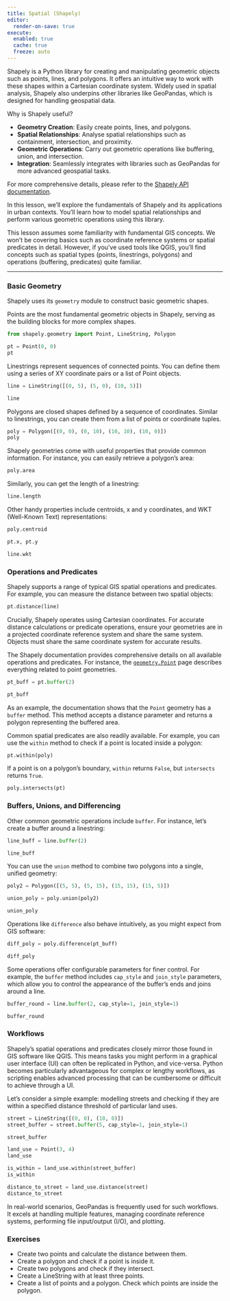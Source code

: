```yaml
---
title: Spatial (Shapely)
editor:
  render-on-save: true
execute:
  enabled: true
  cache: true
  freeze: auto
---
```


Shapely is a Python library for creating and manipulating geometric objects such as points, lines, and polygons. It offers an intuitive way to work with these shapes within a Cartesian coordinate system. Widely used in spatial analysis, Shapely also underpins other libraries like GeoPandas, which is designed for handling geospatial data.

Why is Shapely useful?

- **Geometry Creation**: Easily create points, lines, and polygons.
- **Spatial Relationships**: Analyse spatial relationships such as containment, intersection, and proximity.
- **Geometric Operations**: Carry out geometric operations like buffering, union, and intersection.
- **Integration**: Seamlessly integrates with libraries such as GeoPandas for more advanced geospatial tasks.

For more comprehensive details, please refer to the [Shapely API documentation](https://shapely.readthedocs.io/en/stable/).

In this lesson, we'll explore the fundamentals of Shapely and its applications in urban contexts. You'll learn how to model spatial relationships and perform various geometric operations using this library.

::: {.callout-note}

This lesson assumes some familiarity with fundamental GIS concepts. We won't be covering basics such as coordinate reference systems or spatial predicates in detail. However, if you've used tools like QGIS, you'll find concepts such as spatial types (points, linestrings, polygons) and operations (buffering, predicates) quite familiar.

:::

---

### Basic Geometry

Shapely uses its `geometry` module to construct basic geometric shapes.

Points are the most fundamental geometric objects in Shapely, serving as the building blocks for more complex shapes.

```python
from shapely.geometry import Point, LineString, Polygon

pt = Point(0, 0)
pt
```

Linestrings represent sequences of connected points. You can define them using a series of XY coordinate pairs or a list of Point objects.

```python
line = LineString([(0, 5), (5, 0), (10, 5)])

line
```

Polygons are closed shapes defined by a sequence of coordinates. Similar to linestrings, you can create them from a list of points or coordinate tuples.

```python
poly = Polygon([(0, 0), (0, 10), (10, 10), (10, 0)])
poly
```

Shapely geometries come with useful properties that provide common information. For instance, you can easily retrieve a polygon's area:

```python
poly.area
```

Similarly, you can get the length of a linestring:

```python
line.length
```

Other handy properties include centroids, x and y coordinates, and WKT (Well-Known Text) representations:

```python
poly.centroid
```

```python
pt.x, pt.y
```

```python
line.wkt
```

### Operations and Predicates

Shapely supports a range of typical GIS spatial operations and predicates. For example, you can measure the distance between two spatial objects:

```python
pt.distance(line)
```

Crucially, Shapely operates using Cartesian coordinates. For accurate distance calculations or predicate operations, ensure your geometries are in a projected coordinate reference system and share the same system. Objects must share the same coordinate system for accurate results.

The Shapely documentation provides comprehensive details on all available operations and predicates. For instance, the [`geometry.Point`](https://shapely.readthedocs.io/en/stable/reference/shapely.Point.html#shapely.Point) page describes everything related to point geometries.

```python
pt_buff = pt.buffer(2)

pt_buff
```

As an example, the documentation shows that the `Point` geometry has a `buffer` method. This method accepts a distance parameter and returns a polygon representing the buffered area.

Common spatial predicates are also readily available. For example, you can use the `within` method to check if a point is located inside a polygon:

```python
pt.within(poly)
```

If a point is on a polygon's boundary, `within` returns `False`, but `intersects` returns `True`.

```python
poly.intersects(pt)
```

### Buffers, Unions, and Differencing

Other common geometric operations include `buffer`. For instance, let's create a buffer around a linestring:

```python
line_buff = line.buffer(2)

line_buff
```

You can use the `union` method to combine two polygons into a single, unified geometry:

```python
poly2 = Polygon([(5, 5), (5, 15), (15, 15), (15, 5)])

union_poly = poly.union(poly2)

union_poly
```

Operations like `difference` also behave intuitively, as you might expect from GIS software:

```python
diff_poly = poly.difference(pt_buff)

diff_poly
```

Some operations offer configurable parameters for finer control. For example, the `buffer` method includes `cap_style` and `join_style` parameters, which allow you to control the appearance of the buffer's ends and joins around a line.

```python
buffer_round = line.buffer(2, cap_style=1, join_style=1)

buffer_round
```

### Workflows

Shapely's spatial operations and predicates closely mirror those found in GIS software like QGIS. This means tasks you might perform in a graphical user interface (UI) can often be replicated in Python, and vice-versa. Python becomes particularly advantageous for complex or lengthy workflows, as scripting enables advanced processing that can be cumbersome or difficult to achieve through a UI.

Let's consider a simple example: modelling streets and checking if they are within a specified distance threshold of particular land uses.

```python
street = LineString([(0, 0), (10, 0)])
street_buffer = street.buffer(5, cap_style=1, join_style=1)

street_buffer
```

```python
land_use = Point(3, 4)
land_use
```

```python
is_within = land_use.within(street_buffer)
is_within
```

```python
distance_to_street = land_use.distance(street)
distance_to_street
```

In real-world scenarios, GeoPandas is frequently used for such workflows. It excels at handling multiple features, managing coordinate reference systems, performing file input/output (I/O), and plotting.

### Exercises

- Create two points and calculate the distance between them.
- Create a polygon and check if a point is inside it.
- Create two polygons and check if they intersect.
- Create a LineString with at least three points.
- Create a list of points and a polygon. Check which points are inside the polygon.
